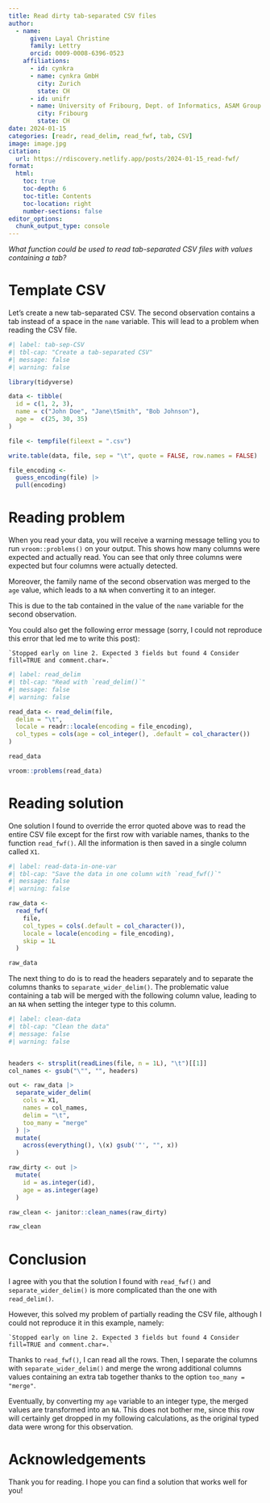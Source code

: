```yaml
---
title: Read dirty tab-separated CSV files
author:
  - name:
      given: Layal Christine
      family: Lettry
      orcid: 0009-0008-6396-0523
    affiliations:
      - id: cynkra
      - name: cynkra GmbH
        city: Zurich
        state: CH
      - id: unifr
      - name: University of Fribourg, Dept. of Informatics, ASAM Group
        city: Fribourg
        state: CH
date: 2024-01-15
categories: [readr, read_delim, read_fwf, tab, CSV]
image: image.jpg
citation: 
  url: https://rdiscovery.netlify.app/posts/2024-01-15_read-fwf/
format:
  html:
    toc: true
    toc-depth: 6
    toc-title: Contents
    toc-location: right
    number-sections: false
editor_options: 
  chunk_output_type: console
---
```


*What function could be used to read tab-separated CSV files with values containing a tab?*

# Template CSV

Let's create a new tab-separated CSV. The second observation contains a tab instead of a space in the `name` variable. This will lead to a problem when reading the CSV file.

```r
#| label: tab-sep-CSV
#| tbl-cap: "Create a tab-separated CSV"
#| message: false
#| warning: false

library(tidyverse)

data <- tibble(
  id = c(1, 2, 3),
  name = c("John Doe", "Jane\tSmith", "Bob Johnson"),
  age =  c(25, 30, 35)
)

file <- tempfile(fileext = ".csv")

write.table(data, file, sep = "\t", quote = FALSE, row.names = FALSE)

file_encoding <-
  guess_encoding(file) |>
  pull(encoding)
```

# Reading problem 

When you read your data, you will receive a warning message telling you to run `vroom::problems()` on your output. This shows how many columns were expected and actually read. You can see that only three columns were expected but four columns were actually detected. 

Moreover, the family name of the second observation was merged to the `age` value, which leads to a `NA` when converting it to an integer.

This is due to the tab contained in the value of the `name` variable for the second observation. 

You could also get the following error message (sorry, I could not reproduce this error that led me to write this post):

`` `Stopped early on line 2. Expected 3 fields but found 4 Consider fill=TRUE and comment.char=.` ``


```r
#| label: read_delim
#| tbl-cap: "Read with `read_delim()`"
#| message: false
#| warning: false

read_data <- read_delim(file,
  delim = "\t",
  locale = readr::locale(encoding = file_encoding),
  col_types = cols(age = col_integer(), .default = col_character())
)

read_data

vroom::problems(read_data)
```

# Reading solution
One solution I found to override the error quoted above was to read the entire CSV file except for the first row with variable names, thanks to the function `read_fwf()`. All the information is then saved in a single column called `X1`. 

```r
#| label: read-data-in-one-var
#| tbl-cap: "Save the data in one column with `read_fwf()`"
#| message: false
#| warning: false

raw_data <-
  read_fwf(
    file,
    col_types = cols(.default = col_character()),
    locale = locale(encoding = file_encoding),
    skip = 1L
  )

raw_data
```

The next thing to do is to read the headers separately and to separate the columns thanks to `separate_wider_delim()`. The problematic value containing a tab will be merged with the following column value, leading to an `NA` when setting the integer type to this column. 

```r
#| label: clean-data
#| tbl-cap: "Clean the data"
#| message: false
#| warning: false


headers <- strsplit(readLines(file, n = 1L), "\t")[[1]]
col_names <- gsub("\"", "", headers)

out <- raw_data |>
  separate_wider_delim(
    cols = X1,
    names = col_names,
    delim = "\t",
    too_many = "merge" 
  ) |>
  mutate(
    across(everything(), \(x) gsub('"', "", x))
  )

raw_dirty <- out |>
  mutate(
    id = as.integer(id),
    age = as.integer(age)
  )

raw_clean <- janitor::clean_names(raw_dirty)

raw_clean
```


# Conclusion

I agree with you that the solution I found with `read_fwf()` and `separate_wider_delim()` is more complicated than the one with `read_delim()`. 

However, this solved my problem of partially reading the CSV file, although I could not reproduce it in this example, namely:

`` `Stopped early on line 2. Expected 3 fields but found 4 Consider fill=TRUE and comment.char=.` ``

Thanks to `read_fwf()`, I can read all the rows. Then, I separate the columns with `separate_wider_delim()` and merge the wrong additional columns values containing an extra tab together thanks to the option `too_many = "merge"`. 

Eventually, by converting my `age` variable to an integer type, the merged values are transformed into an `NA`. This does not bother me, since this row will certainly get dropped in my following calculations, as the original typed data were wrong for this observation.

# Acknowledgements

Thank you for reading. I hope you can find a solution that works well for you!


